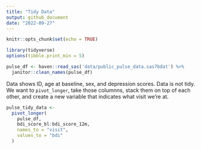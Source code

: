 ```yaml
---
title: "Tidy Data"
output: github_document
date: "2022-09-27"
---
```


```r
knitr::opts_chunk$set(echo = TRUE)
```

```r
library(tidyverse)
options(tibble.print_min = 5)
```

```r
pulse_df <- haven::read_sas('data/public_pulse_data.sas7bdat') %>%
  janitor::clean_names(pulse_df)
```
Data shows ID, age at baseline, sex, and depression scores. Data is not tidy.
We want to `pivot_longer`, take those columnns, stack them on top of each other, and create a new variable that indicates what visit we're at.

```r
pulse_tidy_data <-
  pivot_longer(
    pulse_df, 
    bdi_score_bl:bdi_score_12m,
    names_to = "visit",
    values_to = "bdi"
  )
```

